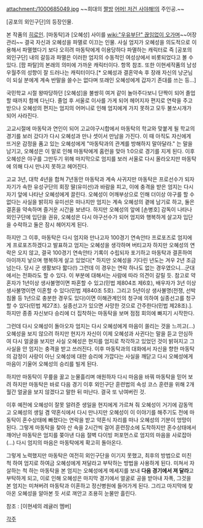 attachment:/1000685049.jpg
~~희대의 [[짤방]] [[어머! 저건 사야해!]]의 주인공.~~


[공포의 외인구단]의 등장인물.

본 작품의 [[히로인]].  [마동탁]과 [오혜성] 사이를 [[wiki:"우유부단" 끊임없이 오가며]]~~어장관리~~ 결국 자신과 오혜성을 파멸로 이끄는 인물. 사실 엄지가 오혜성을 의도적으로 이용해서 파멸했다기 보다 오히려 마동탁에게 이용당하다 파멸하는 캐릭터로 즉 [공포의 외인구단] 내의 갈등과 파멸은 이러한 엄지의 수동적인 여성상에서 비롯되었다고 볼 수 있다. [팜 파탈]의 본래의 의미에 가까운 캐릭터이다. 항목 참조. 또한 이현세작품의 남성우월주의 성향이 잘 드러나는 캐릭터이다.[* 오혜성과 결혼약속 후 장래 자신의 낭군님이 되실 분에게 계속 반말을 쓸수는 없다며 또래인 오혜성에게 갑자기 존대를 쓰는 등...]

국민학교 시절 왕따당하던 [오혜성]을 불쌍히 여겨 같이 놀아주다보니 단짝이 되어 졸업할 때까지 함께 다닌다. 졸업 후 서울로 이사를 가게 되어 헤어지자 편지로 연락을 주고받으나 오혜성의 편지는 엄지의 어머니로 인해 엄지에게 가지 못하고 모두 불쏘시개가 되어 사라진다.

고교시절에 마동탁과 연인이 되어 고교야구시합에서 마동탁의 학교와 맞붙게 될 학교의 경기를 보러 갔다가 다시 오혜성과 만나 셋이서 만남을 가진다. 이 때 아직도 자신에게 뜨거운 감정을 품고 있는 오혜성에게 "마동탁과의 관계를 방해하지 말아달라." 는 말을 남기고, 오혜성은 이 말로 인해 마동탁에게 홈런을 맞아 1:0으로 경기를 지게 된다. 이후 오혜성은 야구를 그만두기 위해 마지막으로 엄지를 보러 서울로 다시 올라오지만 마동탁에 의해 다시 만나지 못하고 헤어진다.

고교 3년, 대학 4년을 합쳐 7년동안 마동탁과 계속 사귀지만 마동탁은 프로선수가 되자 자기가 속한 유성구단의 회장 딸(유미선)과 바람을 피고, 이에 충격을 받은 엄지는 다시 자기 앞에 나타난 오혜성에게 끌린다. 오혜성이 어깨부상으로 인해 더이상 야구를 할 수 없다는 사실을 밝히자 유미선은 떠나지만 엄지는 계속 오혜성의 곁에 남기로 하고, 둘은 결혼을 약속하며 즐거운 시간을 보낸다. 하지만 오혜성의 앞에 [손병호] 감독이 나타나 외인구단에 입단을 권유, 오혜성은 다시 야구선수가 되어 엄지와 행복하게 살고자 입단을 수락하고 둘은 잠시 헤어지게 된다.

하지만 그 이후, 마동탁은 다시 엄지와 만나고자 100경기 연속안타 프로포즈로 엄지에게 프로포즈하겠다고 발표하고 엄지는 오혜성을 생각하며 버티고자 하지만 오혜성의 연락은 오지 않고, 결국 100경기 연속안타 기록이 수립되자 포기하고 마동탁과 결혼하여 아이까지 낳으며 행복하게 살고 있었다[* 하지만 오혜성을 기다린 년도는 겨우 2년 조금 넘는다. 당시 군 생활보다 짧다(!) 그런데 이 경우는 연락 하나도 없는 경우였으니...군대에서는 전화라도 할 수 있다. 이 부분에 대해서는 사람에 따라 의견이 갈릴 듯. 참고로 약혼자가 1년이상 생사불명이면 파혼할 수 있고(민법 제804조 제6호), 배우자가 3년 이상 생사불명이면 이혼할 수 있다(민법 제840조 5호). 그리고 5년이상 생사불명(전쟁, 선박침몰 등 1년으로 충분한 경우도 있다)이면 이해관계인의 청구에 의하여 실종선고를 청구할 수 있다(민법 제27조). 실종선고가 있으면 사망한 것으로 간주한다(민법 제28조).]. 하지만 종종 자신보다 승리에 더 집착하는 마동탁을 보며 점점 회의에 빠지기 시작한다.

그런데 다시 오혜성이 돌아오자 엄지는 다시 오혜성에게 마음이 쏠리는 것을 느끼고(...) 오혜성을 보지 않으려 하지만 현지가 자신이 이제 오혜성과 사귄다는 말을 듣고 안심하여 다시 얼굴을 보지만 사실 오혜성은 현지를 엄지로 착각하고 있었던 것이 밝혀지고 그 사실을 안 엄지는 충격을 받고 쓰러진다. 이후 마동탁과의 대화에서 자신을 향한 마동탁의 감정이 사랑이 아닌 오혜성에 대한 승리에 가깝다는 사실을 깨닫고 다시 오혜성에게 마음이 기울어 오혜성의 승리를 빌게 된다.

하지만 마동탁이 무릎을 꿇고 눈물흘리며 애원하자 다시 마음을 바꿔 마동탁을 믿어 보려 하지만 마동탁은 바로 다음 경기 이후 외인구단 훈련법의 속성 코스 훈련을 위해 2개월간 얼굴을 보지 않겠다고 말한 뒤 떠난다. 결국 또 낚여버린 것.

이후 예전에 오혜성이 잘못 알려준 생일을 현지에게 가르쳐 줘 오혜성이 거기에 감동먹고 오혜성의 생일 겸 약혼식에서 다시 만나지만 오혜성이 이 이야기를 해주기도 전에 마동탁이 혼수상태에 빠졌다는 연락을 받고 약혼식 자리를 떠나 오혜성의 기분이 엉망이 된다. 그렇게 마동탁을 찾아 산 속을 2시간씩 걸어 훈련장소에 도착하지만 혼수상태에서 깨어난 마동탁은 엄지를 쫒아낸 다음 절벽 다이빙 퍼포먼스로 엄지의 마음을 사로잡아(...) 다시 엄지의 마음은 마동탁에게 확고히 돌아온다.

그렇게 노력했지만 마동탁은 여전히 외인구단을 이기지 못했고, 최후의 방법으로 미친 척 하여 엄지로 하여금 오혜성에게 져달라고 부탁하는 방법을 사용하게 된다. 미쳐서 자살하는 척 하는 마동탁을 본 엄지는 오혜성에게 메세지를 보내 '''다음 경기에서 져 달라'''고 부탁하게 되고, 이로 인해 오혜성은 마지막 경기에서 얼굴로 공을 받아내 자폭, 그것을 본 엄지는 미쳐버려 마동탁과 이혼하고 정신병원에 들어가게 된다. 그리고 마지막에 찾아온 오혜성을 알아본 듯 서로 껴안고 조용히 눈물만 흘린다.


참조 : [이현세의 레귤러 멤버]

[[각주]]
